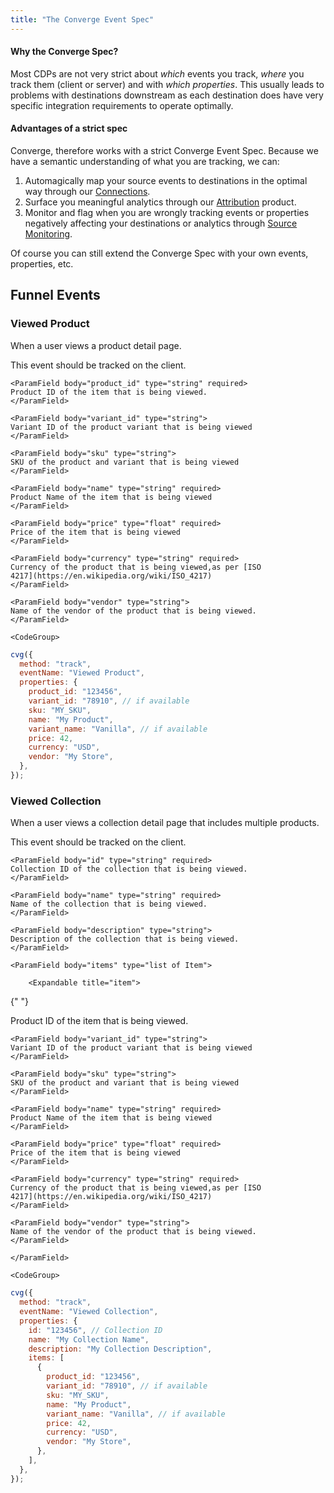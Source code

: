 ```yaml
---
title: "The Converge Event Spec"
---
```


#### Why the Converge Spec?

Most CDPs are not very strict about _which_ events you track, _where_ you track them (client or server) and with _which properties_.
This usually leads to problems with destinations downstream as each destination does have very specific integration requirements to operate optimally.

#### Advantages of a strict spec

Converge, therefore works with a strict Converge Event Spec.
Because we have a semantic understanding of what you are tracking, we can:

1. Automagically map your source events to destinations in the optimal way through our [Connections]().
2. Surface you meaningful analytics through our [Attribution]() product.
3. Monitor and flag when you are wrongly tracking events or properties negatively affecting your destinations or analytics through [Source Monitoring]().

Of course you can still extend the Converge Spec with your own events, properties, etc.

## Funnel Events

### Viewed Product

When a user views a product detail page.

<AccordionGroup>

<Accordion title="Where To Track" icon="map-pin">
  This event should be tracked on the client.
</Accordion>

<Accordion title="Event Properties" icon="list">

    <ParamField body="product_id" type="string" required>
    Product ID of the item that is being viewed.
    </ParamField>

    <ParamField body="variant_id" type="string">
    Variant ID of the product variant that is being viewed
    </ParamField>

    <ParamField body="sku" type="string">
    SKU of the product and variant that is being viewed
    </ParamField>

    <ParamField body="name" type="string" required>
    Product Name of the item that is being viewed
    </ParamField>

    <ParamField body="price" type="float" required>
    Price of the item that is being viewed
    </ParamField>

    <ParamField body="currency" type="string" required>
    Currency of the product that is being viewed,as per [ISO
    4217](https://en.wikipedia.org/wiki/ISO_4217)
    </ParamField>

    <ParamField body="vendor" type="string">
    Name of the vendor of the product that is being viewed.
    </ParamField>

</Accordion>

<Accordion title="Code Example" icon="code">

    <CodeGroup>

```javascript JavaScript
cvg({
  method: "track",
  eventName: "Viewed Product",
  properties: {
    product_id: "123456",
    variant_id: "78910", // if available
    sku: "MY_SKU",
    name: "My Product",
    variant_name: "Vanilla", // if available
    price: 42,
    currency: "USD",
    vendor: "My Store",
  },
});
```

</CodeGroup>

</Accordion>
</AccordionGroup>

### Viewed Collection

When a user views a collection detail page that includes multiple products.

<AccordionGroup>

<Accordion title="Where To Track" icon="map-pin">
  This event should be tracked on the client.
</Accordion>

<Accordion title="Event Properties" icon="list">

    <ParamField body="id" type="string" required>
    Collection ID of the collection that is being viewed.
    </ParamField>

    <ParamField body="name" type="string" required>
    Name of the collection that is being viewed.
    </ParamField>

    <ParamField body="description" type="string">
    Description of the collection that is being viewed.
    </ParamField>

    <ParamField body="items" type="list of Item">

        <Expandable title="item">

{" "}

<ParamField body="product_id" type="string" required>
  Product ID of the item that is being viewed.
</ParamField>

    <ParamField body="variant_id" type="string">
    Variant ID of the product variant that is being viewed
    </ParamField>

    <ParamField body="sku" type="string">
    SKU of the product and variant that is being viewed
    </ParamField>

    <ParamField body="name" type="string" required>
    Product Name of the item that is being viewed
    </ParamField>

    <ParamField body="price" type="float" required>
    Price of the item that is being viewed
    </ParamField>

    <ParamField body="currency" type="string" required>
    Currency of the product that is being viewed,as per [ISO
    4217](https://en.wikipedia.org/wiki/ISO_4217)
    </ParamField>

    <ParamField body="vendor" type="string">
    Name of the vendor of the product that is being viewed.
    </ParamField>

  </Expandable>

    </ParamField>

</Accordion>

<Accordion title="Code Example" icon="code">

    <CodeGroup>

```javascript JavaScript
cvg({
  method: "track",
  eventName: "Viewed Collection",
  properties: {
    id: "123456", // Collection ID
    name: "My Collection Name",
    description: "My Collection Description",
    items: [
      {
        product_id: "123456",
        variant_id: "78910", // if available
        sku: "MY_SKU",
        name: "My Product",
        variant_name: "Vanilla", // if available
        price: 42,
        currency: "USD",
        vendor: "My Store",
      },
    ],
  },
});
```

</CodeGroup>

</Accordion>
</AccordionGroup>
